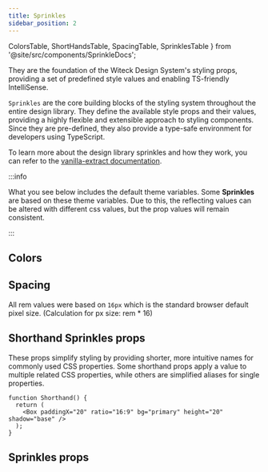 ```yaml
---
title: Sprinkles
sidebar_position: 2
---
```


  ColorsTable,
  ShortHandsTable,
  SpacingTable,
  SprinklesTable
} from '@site/src/components/SprinkleDocs';

They are the foundation of the Witeck Design System's styling props, providing a
set of predefined style values and enabling TS-friendly IntelliSense.

`Sprinkles` are the core building blocks of the styling system throughout the
entire design library. They define the available style props and their values,
providing a highly flexible and extensible approach to styling components. Since
they are pre-defined, they also provide a type-safe environment for developers
using TypeScript.

To learn more about the design library sprinkles and how they work, you can
refer to the
[vanilla-extract documentation](https://vanilla-extract.style/documentation/packages/sprinkles/).

:::info

What you see below includes the default theme variables. Some **Sprinkles** are
based on these theme variables. Due to this, the reflecting values can be
altered with different css values, but the prop values will remain consistent.

:::

## Colors

<ColorsTable />

## Spacing

All rem values were based on `16px` which is the standard browser default pixel
size. (Calculation for px size: rem \* 16)

<SpacingTable />

## Shorthand Sprinkles props

These props simplify styling by providing shorter, more intuitive names for
commonly used CSS properties. Some shorthand props apply a value to multiple
related CSS properties, while others are simplified aliases for single
properties.

```tsx live
function Shorthand() {
  return (
    <Box paddingX="20" ratio="16:9" bg="primary" height="20" shadow="base" />
  );
}
```

<ShortHandsTable />

## Sprinkles props

<SprinklesTable />

